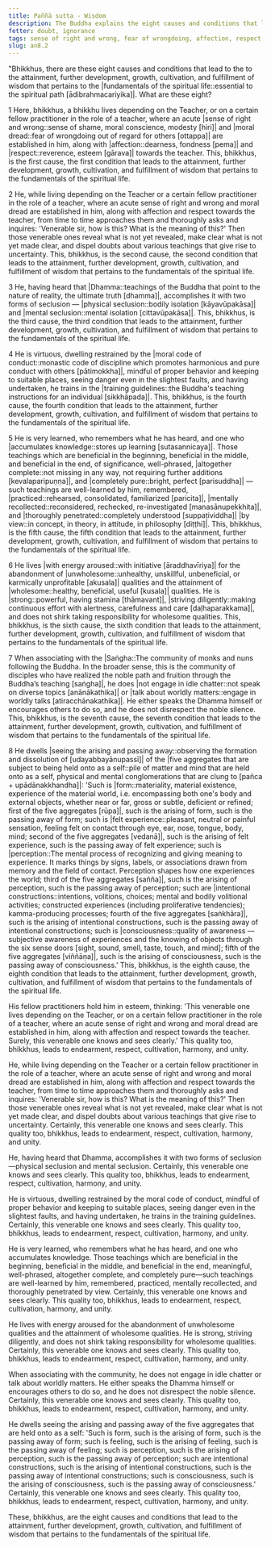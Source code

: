 ```yaml
---
title: Paññā sutta - Wisdom
description: The Buddha explains the eight causes and conditions that lead to the attainment, further development, growth, cultivation, and fulfillment of wisdom that pertains to the fundamentals of the spiritual life.
fetter: doubt, ignorance
tags: sense of right and wrong, fear of wrongdoing, affection, respect, inquiring, seclusion, aroused energy, five aggregates, wisdom, ignorance, an, an8
slug: an8.2
---
```


"Bhikkhus, there are these eight causes and conditions that lead to the to the attainment, further development, growth, cultivation, and fulfillment of wisdom that pertains to the |fundamentals of the spiritual life::essential to the spiritual path [ādibrahmacariyika]|. What are these eight?

1 Here, bhikkhus, a bhikkhu lives depending on the Teacher, or on a certain fellow practitioner in the role of a teacher, where an acute |sense of right and wrong::sense of shame, moral conscience, modesty [hiri]| and |moral dread::fear of wrongdoing out of regard for others [ottappa]| are established in him, along with |affection::dearness, fondness [pema]| and |respect::reverence, esteem [gārava]| towards the teacher. This, bhikkhus, is the first cause, the first condition that leads to the attainment, further development, growth, cultivation, and fulfillment of wisdom that pertains to the fundamentals of the spiritual life.

2 He, while living depending on the Teacher or a certain fellow practitioner in the role of a teacher, where an acute sense of right and wrong and moral dread are established in him, along with affection and respect towards the teacher, from time to time approaches them and thoroughly asks and inquires: 'Venerable sir, how is this? What is the meaning of this?' Then those venerable ones reveal what is not yet revealed, make clear what is not yet made clear, and dispel doubts about various teachings that give rise to uncertainty. This, bhikkhus, is the second cause, the second condition that leads to the attainment, further development, growth, cultivation, and fulfillment of wisdom that pertains to the fundamentals of the spiritual life.

3 He, having heard that |Dhamma::teachings of the Buddha that point to the nature of reality, the ultimate truth [dhamma]|, accomplishes it with two forms of seclusion — |physical seclusion::bodily isolation [kāyavūpakāsa]| and |mental seclusion::mental isolation [cittavūpakāsa]|. This, bhikkhus, is the third cause, the third condition that leads to the attainment, further development, growth, cultivation, and fulfillment of wisdom that pertains to the fundamentals of the spiritual life.

4 He is virtuous, dwelling restrained by the |moral code of conduct::monastic code of discipline which promotes harmonious and pure conduct with others [pātimokkha]|, mindful of proper behavior and keeping to suitable places, seeing danger even in the slightest faults, and having undertaken, he trains in the |training guidelines::the Buddha's teaching instructions for an individual [sikkhāpada]|. This, bhikkhus, is the fourth cause, the fourth condition that leads to the attainment, further development, growth, cultivation, and fulfillment of wisdom that pertains to the fundamentals of the spiritual life.

5 He is very learned, who remembers what he has heard, and one who |accumulates knowledge::stores up learning [sutasannicaya]|. Those teachings which are beneficial in the beginning, beneficial in the middle, and beneficial in the end, of significance, well-phrased, |altogether complete::not missing in any way, not requiring further additions [kevalaparipuṇṇa]|, and |completely pure::bright, perfect [parisuddha]| — such teachings are well-learned by him, remembered, |practiced::rehearsed, consolidated, familiarized [paricita]|, |mentally recollected::reconsidered, rechecked, re-investigated [manasānupekkhita]|, and |thoroughly penetrated::completely understood [suppaṭividdha]| |by view::in concept, in theory, in attitude, in philosophy [diṭṭhi]|. This, bhikkhus, is the fifth cause, the fifth condition that leads to the attainment, further development, growth, cultivation, and fulfillment of wisdom that pertains to the fundamentals of the spiritual life.

6 He lives |with energy aroused::with initiative [āraddhavīriya]| for the abandonment of |unwholesome::unhealthy, unskillful, unbeneficial, or karmically unprofitable [akusala]| qualities and the attainment of |wholesome::healthy, beneficial, useful [kusala]| qualities. He is |strong::powerful, having stamina [thāmavant]|, |striving diligently::making continuous effort with alertness, carefulness and care [daḷhaparakkama]|, and does not shirk taking responsibility for wholesome qualities. This, bhikkhus, is the sixth cause, the sixth condition that leads to the attainment, further development, growth, cultivation, and fulfillment of wisdom that pertains to the fundamentals of the spiritual life.

7 When associating with the |Saṅgha::The community of monks and nuns following the Buddha. In the broader sense, this is the community of disciples who have realized the noble path and fruition through the Buddha’s teaching [saṅgha]|, he does |not engage in idle chatter::not speak on diverse topics [anānākathika]| or |talk about worldly matters::engage in worldly talks [atiracchānakathika]|. He either speaks the Dhamma himself or encourages others to do so, and he does not disrespect the noble silence. This, bhikkhus, is the seventh cause, the seventh condition that leads to the attainment, further development, growth, cultivation, and fulfillment of wisdom that pertains to the fundamentals of the spiritual life.

8 He dwells |seeing the arising and passing away::observing the formation and dissolution of [udayabbayānupassī]| of the |five aggregates that are subject to being held onto as a self::pile of matter and mind that are held onto as a self, physical and mental conglomerations that are clung to [pañca + upādānakkhandha]|: 'Such is |form::materiality, material existence, experience of the material world, i.e. encompassing both one's body and external objects, whether near or far, gross or subtle, deficient or refined; first of the five aggregates [rūpa]|, such is the arising of form, such is the passing away of form; such is |felt experience::pleasant, neutral or painful sensation, feeling felt on contact through eye, ear, nose, tongue, body, mind; second of the five aggregates [vedanā]|, such is the arising of felt experience, such is the passing away of felt experience; such is |perception::The mental process of recognizing and giving meaning to experience. It marks things by signs, labels, or associations drawn from memory and the field of contact. Perception shapes how one experiences the world; third of the five aggregates [sañña]|, such is the arising of perception, such is the passing away of perception; such are |intentional constructions::intentions, volitions, choices; mental and bodily volitional activities; constructed experiences (including proliferative tendencies); kamma-producing processes; fourth of the five aggregates [saṅkhāra]|, such is the arising of intentional constructions, such is the passing away of intentional constructions; such is |consciousness::quality of awareness — subjective awareness of experiences and the knowing of objects through the six sense doors [sight, sound, smell, taste, touch, and mind]; fifth of the five aggregates [viññāṇa]|, such is the arising of consciousness, such is the passing away of consciousness.' This, bhikkhus, is the eighth cause, the eighth condition that leads to the attainment, further development, growth, cultivation, and fulfillment of wisdom that pertains to the fundamentals of the spiritual life.

His fellow practitioners hold him in esteem, thinking: 'This venerable one lives depending on the Teacher, or on a certain fellow practitioner in the role of a teacher, where an acute sense of right and wrong and moral dread are established in him, along with affection and respect towards the teacher. Surely, this venerable one knows and sees clearly.' This quality too, bhikkhus, leads to endearment, respect, cultivation, harmony, and unity.

He, while living depending on the Teacher or a certain fellow practitioner in the role of a teacher, where an acute sense of right and wrong and moral dread are established in him, along with affection and respect towards the teacher, from time to time approaches them and thoroughly asks and inquires: 'Venerable sir, how is this? What is the meaning of this?' Then those venerable ones reveal what is not yet revealed, make clear what is not yet made clear, and dispel doubts about various teachings that give rise to uncertainty. Certainly, this venerable one knows and sees clearly. This quality too, bhikkhus, leads to endearment, respect, cultivation, harmony, and unity.

He, having heard that Dhamma, accomplishes it with two forms of seclusion—physical seclusion and mental seclusion. Certainly, this venerable one knows and sees clearly. This quality too, bhikkhus, leads to endearment, respect, cultivation, harmony, and unity.

He is virtuous, dwelling restrained by the moral code of conduct, mindful of proper behavior and keeping to suitable places, seeing danger even in the slightest faults, and having undertaken, he trains in the training guidelines. Certainly, this venerable one knows and sees clearly. This quality too, bhikkhus, leads to endearment, respect, cultivation, harmony, and unity.

He is very learned, who remembers what he has heard, and one who accumulates knowledge. Those teachings which are beneficial in the beginning, beneficial in the middle, and beneficial in the end, meaningful, well-phrased, altogether complete, and completely pure—such teachings are well-learned by him, remembered, practiced, mentally recollected, and thoroughly penetrated by view. Certainly, this venerable one knows and sees clearly. This quality too, bhikkhus, leads to endearment, respect, cultivation, harmony, and unity.

He lives with energy aroused for the abandonment of unwholesome qualities and the attainment of wholesome qualities. He is strong, striving diligently, and does not shirk taking responsibility for wholesome qualities. Certainly, this venerable one knows and sees clearly. This quality too, bhikkhus, leads to endearment, respect, cultivation, harmony, and unity.

When associating with the community, he does not engage in idle chatter or talk about worldly matters. He either speaks the Dhamma himself or encourages others to do so, and he does not disrespect the noble silence. Certainly, this venerable one knows and sees clearly. This quality too, bhikkhus, leads to endearment, respect, cultivation, harmony, and unity.

He dwells seeing the arising and passing away of the five aggregates that are held onto as a self: 'Such is form, such is the arising of form, such is the passing away of form; such is feeling, such is the arising of feeling, such is the passing away of feeling; such is perception, such is the arising of perception, such is the passing away of perception; such are intentional constructions, such is the arising of intentional constructions, such is the passing away of intentional constructions; such is consciousness, such is the arising of consciousness, such is the passing away of consciousness.' Certainly, this venerable one knows and sees clearly. This quality too, bhikkhus, leads to endearment, respect, cultivation, harmony, and unity.

These, bhikkhus, are the eight causes and conditions that lead to the attainment, further development, growth, cultivation, and fulfillment of wisdom that pertains to the fundamentals of the spiritual life.